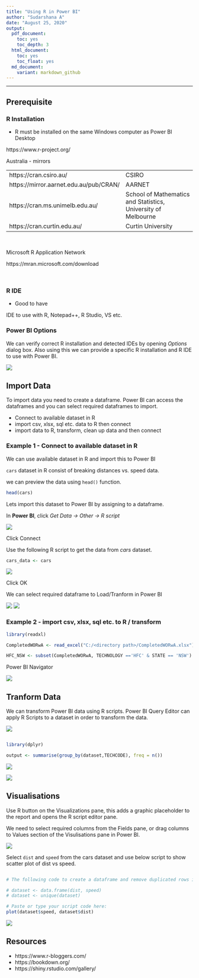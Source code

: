 ```yaml
---
title: "Using R in Power BI"
author: "Sudarshana A"
date: "August 25, 2020"
output:
  pdf_document:
    toc: yes
    toc_depth: 3
  html_document:
    toc: yes
    toc_float: yes
  md_document:
    variant: markdown_github
---
```

***

## Prerequisite

### R Installation

* R must be installed on the same Windows computer as Power BI Desktop

https://www.r-project.org/

Australia - mirrors

|||
|---|---|
| https://cran.csiro.au/	| CSIRO |
| https://mirror.aarnet.edu.au/pub/CRAN/	| AARNET |
| https://cran.ms.unimelb.edu.au/	| School of Mathematics and Statistics, University of Melbourne |
| https://cran.curtin.edu.au/	| Curtin University |


</br>

Microsoft R Application Network

https://mran.microsoft.com/download




</br>

### R IDE

* Good to have

IDE to use with R, Notepad++, R Studio, VS etc.




### Power BI Options

We can verify correct R installation and detected IDEs by opening *Options* dialog box. Also using this we can provide a specific R installation and R IDE to use with Power BI.

![](optionspbi.png)



## Import Data

To import data you need to create a dataframe. Power BI can access the dataframes and you can select required dataframes to import.

* Connect to available dataset in R
* import csv, xlsx, sql etc. data to R then connect
* import data to R, transform, clean up data and then connect


### Example 1 - Connect to available dataset in R

We can use available dataset in R and import this to Power BI

`cars` dataset in R consist of breaking distances vs. speed data.

we can preview the data using `head()` function.


```r
head(cars)

```

Lets import this dataset to Power BI by assigning to a dataframe.

In **Power BI**, click *Get Data -> Other -> R script*


![](getdatapbi.png)

Click Connect


Use the following R script to get the data from *cars* dataset.

```r
cars_data <- cars

```


![](getdatacars1.png)

Click OK

We can select required dataframe to Load/Tranform in Power BI

![](getdatacars2.png)
![](getdatacars3.png)


### Example 2 - import csv, xlsx, sql etc. to R / transform

```r
library(readxl)

CompletedWORwA <- read_excel("C:/<directory path>/CompletedWORwA.xlsx")

HFC_NSW <- subset(CompletedWORwA, TECHNOLOGY =='HFC' & STATE == 'NSW')

```


Power BI Navigator

![](import_ext.png)





## Tranform Data


We can transform Power BI data using R scripts. Power BI Query Editor can apply R Scripts to a dataset in order to transform the data. 


![](runR.png)
```r

library(dplyr)

output <- summarise(group_by(dataset,TECHCODE), freq = n())


```

![](transformR.png)

![](transformR2.png)



## Visualisations

Use R button on the Visualizations pane, this adds a graphic placeholder to the report and opens the R script editor pane.

We need to select required columns from the Fields pane, or drag columns to Values section of the Visulisations pane in Power BI.



![](visuals1.png)

Select `dist` and `speed` from the cars dataset and use below script to show scatter plot of dist vs speed.


```r

# The following code to create a dataframe and remove duplicated rows is always executed and acts as a preamble for your script: 

# dataset <- data.frame(dist, speed)
# dataset <- unique(dataset)

# Paste or type your script code here:
plot(dataset$speed, dataset$dist)

```
![](visuals2.png)

## Resources

* https://www.r-bloggers.com/
* https://bookdown.org/
* https://shiny.rstudio.com/gallery/

